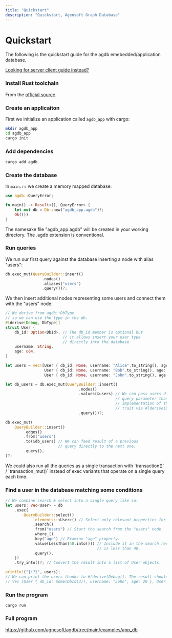 ```yaml
---
title: "Quickstart"
description: "Quickstart, Agensoft Graph Database"
---
```



# Quickstart

The following is the quickstart guide for the agdb emebedded/application database.

[Looking for server client guide instead?](/api-docs/rust)

<Steps>

### Install Rust toolchain

From the [official source](https://www.rust-lang.org/tools/install).

### Create an applicaiton

First we initialize an application called `agdb_app` with cargo:

```bash
mkdir agdb_app
cd agdb_app
cargo init
```

### Add dependencies

```bash
cargo add agdb
```

### Create the database

In `main.rs` we create a memory mapped database:

```rs filename="main.rs"
use agdb::QueryError;

fn main() -> Result<(), QueryError> {
    let mut db = Db::new("agdb_app.agdb")?;
    Ok(())
}
```

<Callout type="info">
    The namesake file "agdb_app.agdb" will be created in your working directory.
    The .agdb extension is conventional.
</Callout>

### Run queries

We run our first query against the database inserting a node with alias "users":

```rs
db.exec_mut(QueryBuilder::insert()
                .nodes()
                .aliases("users")
                .query())?;
```

We then insert additional nodes representing some users and connect them with the "users" node:

```rs
// We derive from agdb::DbType
// so we can use the type in the db.
#[derive(Debug, DbType)]
struct User {
    db_id: Option<DbId>, // The db_id member is optional but
                         // it allows insert your user type
                         // directly into the database.
    username: String,
    age: u64,
}

let users = vec![User { db_id: None, username: "Alice".to_string(), age: 40 },
                 User { db_id: None, username: "Bob".to_string(), age: 30 },
                 User { db_id: None, username: "John".to_string(), age: 20 }];

let db_users = db.exec_mut(QueryBuilder::insert()
                                .nodes()
                                .values(&users) // We can pass users directly as
                                                // query parameter thanks to the
                                                // implementation of the agdb::DbType
                                                // trait via #[derive(DbType)].
                                .query())?;

db.exec_mut(
    QueryBuilder::insert()
        .edges()
        .from("users")
        .to(&db_users) // We can feed result of a previous
                       // query directly to the next one.
        .query(),
)?;
```

<Callout>
    We could also run all the queries as a single transaction with
    `transaction()` / `transaction_mut()` instead of exec variants that operate
    on a single query each time.
</Callout>

### Find a user in the database matching some conditions

```rs
// We combine search & select into a single query like so:
let users: Vec<User> = db
    .exec(
        QueryBuilder::select()
            .elements::<User>() // Select only relevant properties for the User struct.
            .search()
            .from("users") // Start the search from the "users" node.
            .where_()
            .key("age") // Examine "age" property.
            .value(LessThan(40.into())) // Include it in the search result if the value
                                        // is less than 40.
            .query(),
    )?
    .try_into()?; // Convert the result into a list of User objects.

println!("{:?}", users);
// We can print the users thanks to #[derive(Debug)]. The result should be something like:
// Vec [User { db_id: Some(DbId(3)), username: "John", age: 20 }, User { db_id: Some(DbId(4)), username: "Bob", age: 30 }]
```

### Run the program

```
cargo run
```

### Full program

https://github.com/agnesoft/agdb/tree/main/examples/app_db

</Steps>
